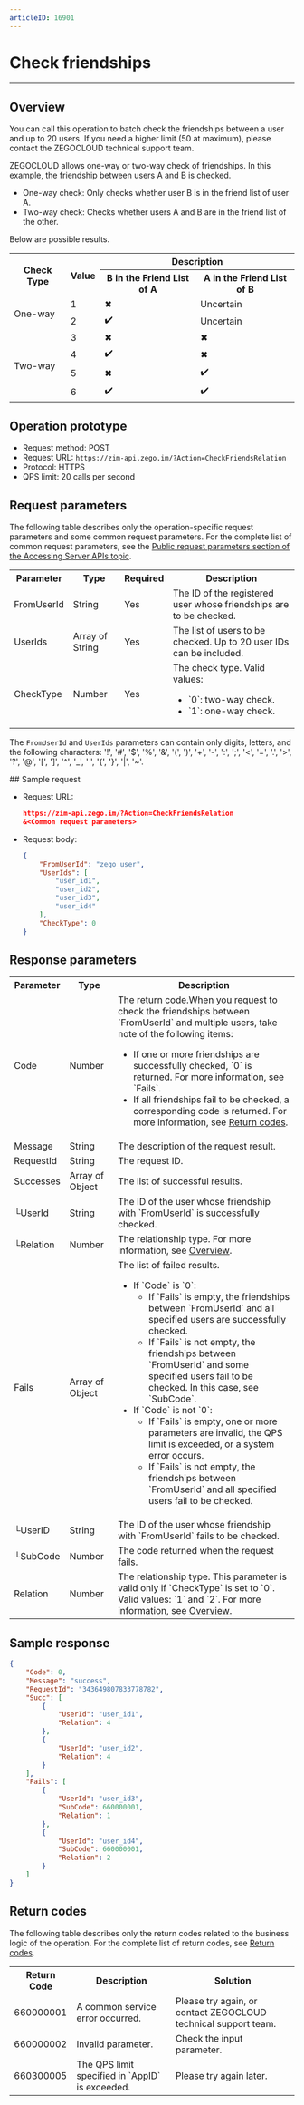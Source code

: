 ```yaml
---
articleID: 16901
---
```


# Check friendships

- - -


## Overview

You can call this operation to batch check the friendships between a user and up to 20 users. If you need a higher limit (50 at maximum), please contact the ZEGOCLOUD technical support team.

ZEGOCLOUD allows one-way or two-way check of friendships. In this example, the friendship between users A and B is checked.

- One-way check: Only checks whether user B is in the friend list of user A.
- Two-way check: Checks whether users A and B are in the friend list of the other.


Below are possible results.

<table>

<tbody><tr>
<th rowspan="2">Check Type</th>
<th rowspan="2">Value</th>
<th colspan="2">Description</th>
</tr>
<tr>
<th>B in the Friend List of A</th>
<th>A in the Friend List of B</th>
</tr>
<tr>
<td rowspan="2">One-way</td>
<td>1</td>
<td>✖</td>
<td>Uncertain</td>
</tr>
<tr>
<td>2</td>
<td>✔️</td>
<td>Uncertain</td>
</tr>
<tr>
<td rowspan="4">Two-way</td>
<td>3</td>
<td>✖</td>
<td>✖</td>
</tr>
<tr>
<td>4</td>
<td>✔️</td>
<td>✖</td>
</tr>
<tr>
<td>5</td>
<td>✖</td>
<td>✔️</td>
</tr>
<tr>
<td>6</td>
<td>✔️</td>
<td>✔️</td>
</tr>
</tbody></table>

## Operation prototype

- Request method: POST
- Request URL: `https://zim-api.zego.im/?Action=CheckFriendsRelation`
- Protocol: HTTPS
- QPS limit: 20 calls per second

## Request parameters

The following table describes only the operation-specific request parameters and some common request parameters. For the complete list of common request parameters, see the [Public request parameters section of the Accessing Server APIs topic](../Accessing%20Server%20APIs.mdx#public-request-parameters).

<table>

<tbody><tr data-row-level="1">
<th>Parameter</th>
<th>Type</th>
<th>Required</th>
<th>Description</th>
</tr>
<tr data-row-level="3">
<td>FromUserId</td>
<td>String</td>
<td>Yes</td>
<td>The ID of the registered user whose friendships are to be checked.</td>
</tr>
<tr data-row-level="4">
<td>UserIds</td>
<td>Array of String</td>
<td>Yes</td>
<td>The list of users to be checked. Up to 20 user IDs can be included.</td>
</tr>
<tr data-row-level="5">
<td>CheckType</td>
<td>Number</td>
<td>Yes</td>
<td>The check type. Valid values:<ul><li>`0`: two-way check.</li><li>`1`: one-way check.</li></ul></td>
</tr>
</tbody></table>

<Note title="Note">

The `FromUserId` and `UserIds` parameters can contain only digits, letters, and the following characters: '!', '#', '$', '%', '\&', '(', ')', '+', '-', ':', ';', '\<', '=', '.', '>', '?', '@', '\[', ']', '\^', '\_', ' ', '{', '}', '\|', '~'.

</Note>
## Sample request

- Request URL:
  
  ```json
  https://zim-api.zego.im/?Action=CheckFriendsRelation
  &<Common request parameters>
  ```

- Request body:
  
  ```json
  {
      "FromUserId": "zego_user",
      "UserIds": [
          "user_id1",
          "user_id2",
          "user_id3",
          "user_id4"
      ],
      "CheckType": 0
  }
  ```

## Response parameters

<table class="collapsible-table" >
<tbody><tr data-row-level="1">
<th>Parameter</th>
<th>Type</th>
<th>Description</th>
</tr>
<tr data-row-level="2">
<td>Code</td>
<td>Number</td>
<td>The return code.<Note title="Note">When you request to check the friendships between `FromUserId` and multiple users, take note of the following items:<ul><li>If one or more friendships are successfully checked, `0` is returned. For more information, see `Fails`.</li><li>If all friendships fail to be checked, a corresponding code is returned. For more information, see <a href="./../Return%20codes.mdx" target="_blank">Return codes</a>.</li></ul></Note></td>
</tr>
<tr data-row-level="3">
<td>Message</td>
<td>String</td>
<td>The description of the request result.</td>
</tr>
<tr data-row-level="4">
<td>RequestId</td>
<td>String</td>
<td>The request ID.</td>
</tr>
<tr data-row-level="5" data-row-child="true">
<td>Successes</td>
<td>Array of Object</td>
<td>The list of successful results.</td>
</tr>
<tr data-row-level="5-1">
<td>└UserId</td>
<td>String</td>
<td>The ID of the user whose friendship with `FromUserId` is successfully checked.</td>
</tr>
<tr data-row-level="5-2">
<td>└Relation</td>
<td>Number</td>
<td>The relationship type. For more information, see <a href="#1">Overview</a>.</td>
</tr>
<tr data-row-level="6" data-row-child="true">
<td>Fails</td>
<td>Array of Object</td>
<td>
The list of failed results.
<ul>
<li>
If `Code` is `0`:
<ul>
<li>If `Fails` is empty, the friendships between `FromUserId` and all specified users are successfully checked.</li>
<li>If `Fails` is not empty, the friendships between `FromUserId` and some specified users fail to be checked. In this case, see `SubCode`.</li>
</ul>
</li>
<li>
If `Code` is not `0`:
<ul>
<li>If `Fails` is empty, one or more parameters are invalid, the QPS limit is exceeded, or a system error occurs.</li>
<li>If `Fails` is not empty, the friendships between `FromUserId` and all specified users fail to be checked.</li>
</ul>
</li>
</ul></td>
</tr>
<tr data-row-level="6-3">
<td>└UserID</td>
<td>String</td>
<td>The ID of the user whose friendship with `FromUserId` fails to be checked.</td>
</tr>
<tr data-row-level="6-5">
<td>└SubCode</td>
<td>Number</td>
<td>The code returned when the request fails.</td>
</tr>
<tr data-row-level="6-6">
<td>Relation</td>
<td>Number</td>
<td>The relationship type. This parameter is valid only if `CheckType` is set to `0`. Valid values: `1` and `2`. For more information, see <a href="#1">Overview</a>.</td>
</tr>
</tbody></table>

## Sample response

```json
{
    "Code": 0,
    "Message": "success",
    "RequestId": "343649807833778782",
    "Succ": [
        {
            "UserId": "user_id1",
            "Relation": 4
        },
        {
            "UserId": "user_id2",
            "Relation": 4
        }
    ],
    "Fails": [
        {
            "UserId": "user_id3",
            "SubCode": 660000001,
            "Relation": 1
        },
        {
            "UserId": "user_id4",
            "SubCode": 660000001,
            "Relation": 2
        }
    ]
}
```

## Return codes

The following table describes only the return codes related to the business logic of the operation. For the complete list of return codes, see [Return codes](../Return%20codes.mdx).

<table>
<tbody><tr>
<th>Return Code</th>
<th>Description</th>
<th>Solution</th>
</tr>
<tr>
<td>660000001</td>
<td>A common service error occurred.</td>
<td>Please try again, or contact ZEGOCLOUD technical support team.</td>
</tr>
<tr>
<td>660000002</td>
<td>Invalid parameter.</td>
<td>Check the input parameter.</td>
</tr>
<tr>
<td>660300005</td>
<td>The QPS limit specified in `AppID` is exceeded.</td>
<td>Please try again later.</td>
</tr>
</tbody></table>

